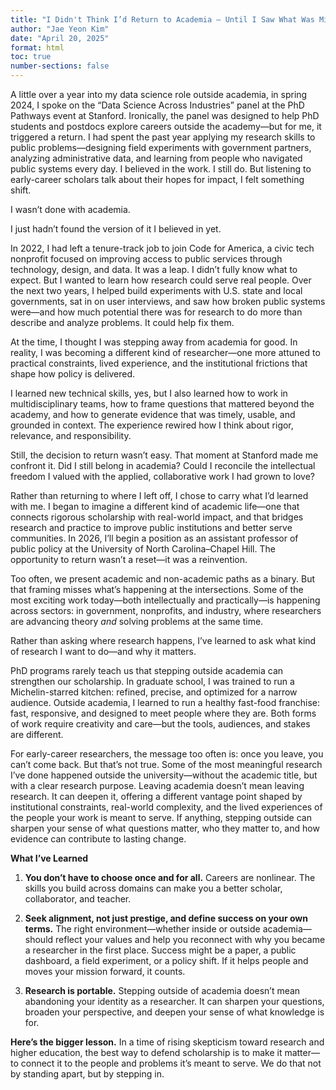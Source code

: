 ```yaml
---
title: "I Didn't Think I’d Return to Academia — Until I Saw What Was Missing"
author: "Jae Yeon Kim"
date: "April 20, 2025"
format: html
toc: true
number-sections: false
---
```


A little over a year into my data science role outside academia, in spring 2024, I spoke on the “Data Science Across Industries” panel at the PhD Pathways event at Stanford. Ironically, the panel was designed to help PhD students and postdocs explore careers outside the academy—but for me, it triggered a return. I had spent the past year applying my research skills to public problems—designing field experiments with government partners, analyzing administrative data, and learning from people who navigated public systems every day. I believed in the work. I still do. But listening to early-career scholars talk about their hopes for impact, I felt something shift.

I wasn’t done with academia. 

I just hadn’t found the version of it I believed in yet.

In 2022, I had left a tenure-track job to join Code for America, a civic tech nonprofit focused on improving access to public services through technology, design, and data. It was a leap. I didn’t fully know what to expect. But I wanted to learn how research could serve real people. Over the next two years, I helped build experiments with U.S. state and local governments, sat in on user interviews, and saw how broken public systems were—and how much potential there was for research to do more than describe and analyze problems. It could help fix them.

At the time, I thought I was stepping away from academia for good. In reality, I was becoming a different kind of researcher—one more attuned to practical constraints, lived experience, and the institutional frictions that shape how policy is delivered.

I learned new technical skills, yes, but I also learned how to work in multidisciplinary teams, how to frame questions that mattered beyond the academy, and how to generate evidence that was timely, usable, and grounded in context. The experience rewired how I think about rigor, relevance, and responsibility.

Still, the decision to return wasn’t easy. That moment at Stanford made me confront it. Did I still belong in academia? Could I reconcile the intellectual freedom I valued with the applied, collaborative work I had grown to love?

Rather than returning to where I left off, I chose to carry what I’d learned with me. I began to imagine a different kind of academic life—one that connects rigorous scholarship with real-world impact, and that bridges research and practice to improve public institutions and better serve communities. In 2026, I’ll begin a position as an assistant professor of public policy at the University of North Carolina–Chapel Hill. The opportunity to return wasn’t a reset—it was a reinvention.

Too often, we present academic and non-academic paths as a binary. But that framing misses what’s happening at the intersections. Some of the most exciting work today—both intellectually and practically—is happening across sectors: in government, nonprofits, and industry, where researchers are advancing theory *and* solving problems at the same time.

Rather than asking where research happens, I’ve learned to ask what kind of research I want to do—and why it matters.

PhD programs rarely teach us that stepping outside academia can strengthen our scholarship. In graduate school, I was trained to run a Michelin-starred kitchen: refined, precise, and optimized for a narrow audience. Outside academia, I learned to run a healthy fast-food franchise: fast, responsive, and designed to meet people where they are. Both forms of work require creativity and care—but the tools, audiences, and stakes are different.

For early-career researchers, the message too often is: once you leave, you can’t come back. But that’s not true. Some of the most meaningful research I’ve done happened outside the university—without the academic title, but with a clear research purpose. Leaving academia doesn’t mean leaving research. It can deepen it, offering a different vantage point shaped by institutional constraints, real-world complexity, and the lived experiences of the people your work is meant to serve. If anything, stepping outside can sharpen your sense of what questions matter, who they matter to, and how evidence can contribute to lasting change.

**What I’ve Learned**

1. **You don’t have to choose once and for all.** Careers are nonlinear. The skills you build across domains can make you a better scholar, collaborator, and teacher.

2. **Seek alignment, not just prestige, and define success on your own terms.** The right environment—whether inside or outside academia—should reflect your values and help you reconnect with why you became a researcher in the first place. Success might be a paper, a public dashboard, a field experiment, or a policy shift. If it helps people and moves your mission forward, it counts.

3. **Research is portable.** Stepping outside of academia doesn’t mean abandoning your identity as a researcher. It can sharpen your questions, broaden your perspective, and deepen your sense of what knowledge is for.

**Here’s the bigger lesson.** In a time of rising skepticism toward research and higher education, the best way to defend scholarship is to make it matter—to connect it to the people and problems it’s meant to serve. We do that not by standing apart, but by stepping in.
